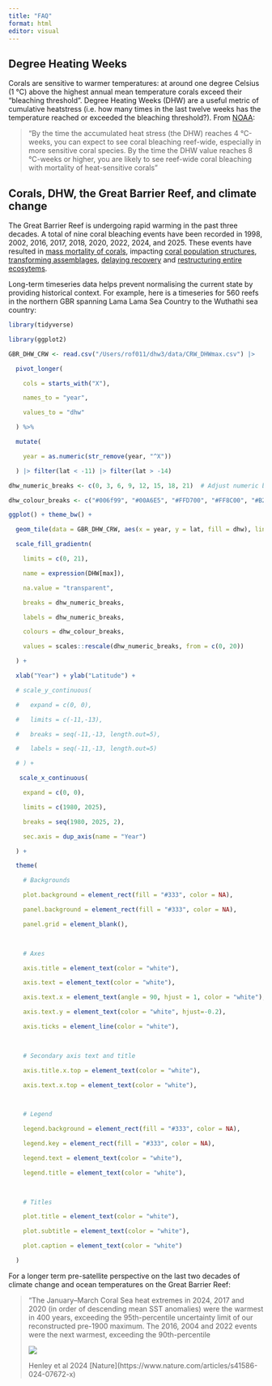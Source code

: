 ```yaml
---
title: "FAQ"
format: html
editor: visual
---
```


## Degree Heating Weeks

Corals are sensitive to warmer temperatures: at around one degree Celsius (1 °C) above the highest annual mean temperature corals exceed their "bleaching threshold". Degree Heating Weeks (DHW) are a useful metric of cumulative heatstress (i.e. how many times in the last twelve weeks has the temperature reached or exceeded the bleaching threshold?). From [NOAA](https://coralreefwatch.noaa.gov/product/5km/tutorial/crw10a_dhw_product.php):

> "By the time the accumulated heat stress (the DHW) reaches 4 °C-weeks, you can expect to see coral bleaching reef-wide, especially in more sensitive coral species. By the time the DHW value reaches 8 °C-weeks or higher, you are likely to see reef-wide coral bleaching with mortality of heat-sensitive corals"

## Corals, DHW, the Great Barrier Reef, and climate change

The Great Barrier Reef is undergoing rapid warming in the past three decades. A total of nine coral bleaching events have been recorded in 1998, 2002, 2016, 2017, 2018, 2020, 2022, 2024, and 2025. These events have resulted in [mass mortality of corals](https://www.nature.com/articles/nature21707), impacting [coral population structures](https://royalsocietypublishing.org/doi/full/10.1098/rspb.2020.1432), [transforming assemblages](https://www.nature.com/articles/s41586-018-0041-2), [delaying recovery](https://onlinelibrary.wiley.com/doi/full/10.1111/gcb.13707) and [restructuring entire ecosytems](https://www.nature.com/articles/s41586-018-0359-9).

Long-term timeseries data helps prevent normalising the current state by providing historical context. For example, here is a timeseries for 560 reefs in the northern GBR spanning Lama Lama Sea Country to the Wuthathi sea country:

```r

library(tidyverse)

library(ggplot2)

GBR_DHW_CRW <- read.csv("/Users/rof011/dhw3/data/CRW_DHWmax.csv") |> 

  pivot_longer(

    cols = starts_with("X"),

    names_to = "year",

    values_to = "dhw"

  ) %>%

  mutate(

    year = as.numeric(str_remove(year, "^X"))

  ) |> filter(lat < -11) |> filter(lat > -14)

dhw_numeric_breaks <- c(0, 3, 6, 9, 12, 15, 18, 21)  # Adjust numeric breaks

dhw_colour_breaks <- c("#006f99", "#00A6E5", "#FFD700", "#FF8C00", "#B20000", "#660000", "#3D0000")

ggplot() + theme_bw() +

  geom_tile(data = GBR_DHW_CRW, aes(x = year, y = lat, fill = dhw), linewidth = 0) +

  scale_fill_gradientn(

    limits = c(0, 21),

    name = expression(DHW[max]),

    na.value = "transparent",

    breaks = dhw_numeric_breaks,

    labels = dhw_numeric_breaks,

    colours = dhw_colour_breaks,

    values = scales::rescale(dhw_numeric_breaks, from = c(0, 20))

  ) +

  xlab("Year") + ylab("Latitude") +

  # scale_y_continuous(

  #   expand = c(0, 0),

  #   limits = c(-11,-13),

  #   breaks = seq(-11,-13, length.out=5), 

  #   labels = seq(-11,-13, length.out=5)

  # ) +

   scale_x_continuous(

    expand = c(0, 0),

    limits = c(1980, 2025),

    breaks = seq(1980, 2025, 2),

    sec.axis = dup_axis(name = "Year")

  ) +

  theme(

    # Backgrounds

    plot.background = element_rect(fill = "#333", color = NA),

    panel.background = element_rect(fill = "#333", color = NA),

    panel.grid = element_blank(),

    

    # Axes

    axis.title = element_text(color = "white"),

    axis.text = element_text(color = "white"),

    axis.text.x = element_text(angle = 90, hjust = 1, color = "white"),

    axis.text.y = element_text(color = "white", hjust=-0.2),

    axis.ticks = element_line(color = "white"),

    

    # Secondary axis text and title

    axis.title.x.top = element_text(color = "white"),

    axis.text.x.top = element_text(color = "white"),

    

    # Legend

    legend.background = element_rect(fill = "#333", color = NA),

    legend.key = element_rect(fill = "#333", color = NA),

    legend.text = element_text(color = "white"),

    legend.title = element_text(color = "white"),

    

    # Titles

    plot.title = element_text(color = "white"),

    plot.subtitle = element_text(color = "white"),

    plot.caption = element_text(color = "white")

  )

```

For a longer term pre-satellite perspective on the last two decades of climate change and ocean temperatures on the Great Barrier Reef:

> "The January–March Coral Sea heat extremes in 2024, 2017 and 2020 (in order of descending mean SST anomalies) were the warmest in 400 years, exceeding the 95th-percentile uncertainty limit of our reconstructed pre-1900 maximum. The 2016, 2004 and 2022 events were the next warmest, exceeding the 90th-percentile
>
> ![](images/41586_2024_7672_Fig3_HTML-01.png)
>
> Henley et al 2024 \[Nature\](https://www.nature.com/articles/s41586-024-07672-x)
